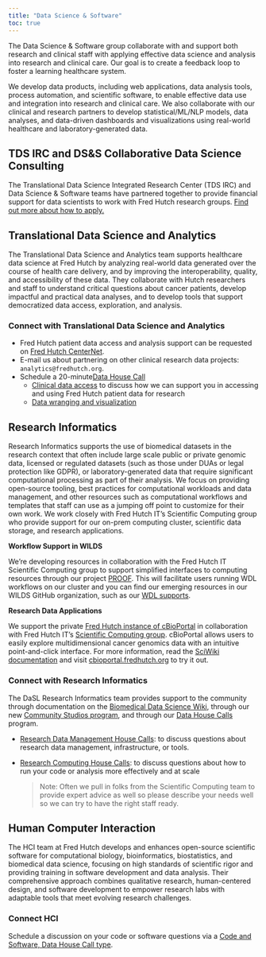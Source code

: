 ```yaml
---
title: "Data Science & Software"
toc: true
---
```


The Data Science & Software group collaborate with and support both research and clinical staff with applying effective data science and analysis into research and clinical care. Our goal is to create a feedback loop to foster a learning healthcare system.

We develop data products, including web applications, data analysis tools, process automation, and scientific software, to enable effective data use and integration into research and clinical care. We also collaborate with our clinical and research partners to develop statistical/ML/NLP models, data analyses, and data-driven dashboards and visualizations using real-world healthcare and laboratory-generated data. 


::: {.callout-caution collapse="false"}
## TDS IRC and DS&S Collaborative Data Science Consulting
The Translational Data Science Integrated Research Center (TDS IRC) and Data Science & Software teams have partnered together to provide financial support for data scientists to work with Fred Hutch research groups. [Find out more about how to apply.](https://centernet.fredhutch.org/u/tdsirc/funding.html)
:::


## Translational Data Science and Analytics

The Translational Data Science and Analytics team supports healthcare data science at Fred Hutch by analyzing real-world data generated over the course of health care delivery, and by improving the interoperability, quality, and accessibility of these data. They collaborate with Hutch researchers and staff to understand critical questions about cancer patients, develop impactful and practical data analyses, and to develop tools that support democratized data access, exploration, and analysis.

### Connect with Translational Data Science and Analytics

- Fred Hutch patient data access and analysis support can be requested on [Fred Hutch CenterNet](https://centernet.fredhutch.org/u/data-science-lab/patient-data.html).
- E-mail us about partnering on other clinical research data projects: `analytics@fredhutch.org`.
- Schedule a 20-minute[Data House Call](https://calendly.com/data-house-calls)
    + [Clinical data access](https://calendly.com/data-house-calls/clinical-data) to discuss how we can support you in accessing and using Fred Hutch patient data for research 
    + [Data wranging and visualization](https://calendly.com/data-house-calls/analysis-viz) 

## Research Informatics

Research Informatics supports the use of biomedical datasets in the research context that often include large scale public or private genomic data, licensed or regulated datasets (such as those under DUAs or legal protection like GDPR), or laboratory-generated data that require significant computational processing as part of their analysis.  We focus on providing open-source tooling, best practices for computational workloads and data management, and other resources such as computational workflows and templates that staff can use as a jumping off point to customize for their own work.  We work closely with Fred Hutch IT's Scientific Computing group who provide support for our on-prem computing cluster, scientific data storage, and research applications.  

**Workflow Support in WILDS**

We're developing resources in collaboration with the Fred Hutch IT Scientific Computing group to support simplified interfaces to computing resources through our project [PROOF](https://sciwiki.fredhutch.org/dasldemos/proof-how-to/). This will facilitate users running WDL workflows on our cluster and you can find our emerging resources in our WILDS GitHub organization, such as our [WDL supports](https://github.com/orgs/getwilds/repositories?q=cromwell+OR+WDL&type=all&language=&sort=).


**Research Data Applications**

We support the private [Fred Hutch instance of cBioPortal](/tools/#cbioportal) in collaboration with Fred Hutch IT's [Scientific Computing group](https://centernet.fredhutch.org/u/it/scicomp.html). cBioPortal allows users to easily explore multidimensional cancer genomics data with an intuitive point-and-click interface. For more information, read the [SciWiki documentation](https://sciwiki.fredhutch.org/dasldemos/fh-cbio-intro/) and visit [cbioportal.fredhutch.org](https://cbioportal.fredhutch.org) to try it out.

### Connect with Research Informatics

The DaSL Research Informatics team provides support to the community through documentation on the [Biomedical Data Science Wiki](https://sciwiki.fredhutch.org/), through our new [Community Studios program](/communitystudios/), and through our [Data House Calls](programs/dhc) program.

- [Research Data Management House Calls](https://calendly.com/data-house-calls/management): to discuss questions about research data management, infrastructure, or tools.

- [Research Computing House Calls](https://calendly.com/data-house-calls/computing): to discuss questions about how to run your code or analysis more effectively and at scale

    > Note: Often we pull in folks from the Scientific Computing team to provide expert advice as well so     please describe your needs well so we can try to have the right staff ready. 


## Human Computer Interaction

The HCI team at Fred Hutch develops and enhances open-source scientific software for computational biology, bioinformatics, biostatistics, and biomedical data science, focusing on high standards of scientific rigor and providing training in software development and data analysis. Their comprehensive approach combines qualitative research, human-centered design, and software development to empower research labs with adaptable tools that meet evolving research challenges.

### Connect HCI

Schedule a discussion on your code or software questions via a [Code and Software, Data House Call type](https://calendly.com/data-house-calls).  
